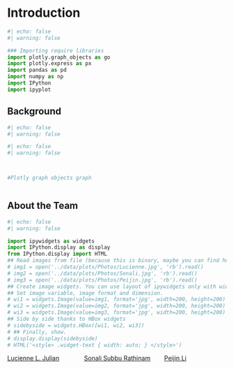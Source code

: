 # Introduction

```python
#| echo: false
#| warning: false 

### Importing require libraries 
import plotly.graph_objects as go
import plotly.express as px
import pandas as pd
import numpy as np
import IPython
import ipyplot
```

## Background 


```python
#| echo: false
#| warning: false 


```



```python
#| echo: false
#| warning: false 



#Plotly graph objects graph



```


<a id = "about_team"> </a>

## About the Team 

```python
#| echo: false
#| warning: false

import ipywidgets as widgets
import IPython.display as display
from IPython.display import HTML
## Read images from file (because this is binary, maybe you can find how to use ByteIO) but this is more easy
# img1 = open('../data/plots/Photos/Lucienne.jpg', 'rb').read()
# img2 = open('../data/plots/Photos/Sonali.jpg', 'rb').read()
# img3 = open('../data/plots/Photos/Peijin.jpg', 'rb').read()
## Create image widgets. You can use layout of ipywidgets only with widgets.
## Set image variable, image format and dimension.
# wi1 = widgets.Image(value=img1, format='jpg', width=200, height=200)
# wi2 = widgets.Image(value=img2, format='jpg', width=200, height=200)
# wi3 = widgets.Image(value=img3, format='jpg', width=200, height=200)
## Side by side thanks to HBox widgets
# sidebyside = widgets.HBox([wi1, wi2, wi3])
# ## Finally, show.
# display.display(sidebyside)
# HTML('<style> .widget-text { width: auto; } </style>')


```

<p><a href = "https://www.linkedin.com/in/lucienne-lavanya-julian-898923150/" target = _blank>Lucienne L. Julian</a> &emsp;&emsp;&emsp;&ensp; <a href = "https://www.linkedin.com/in/sonali-subbu-rathinam-74b878229/" target = _blank>Sonali Subbu Rathinam</a> &emsp;&emsp;<a href = "https://www.linkedin.com/in/peijin-li-pl724georgetown/" target = _blank>Peijin Li</a> 